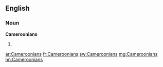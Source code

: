 ==English==

===Noun===
'''Cameroonians'''

# {{plural of|Cameroonian}}

[[ar:Cameroonians]]
[[fr:Cameroonians]]
[[sw:Cameroonians]]
[[mg:Cameroonians]]
[[nn:Cameroonians]]